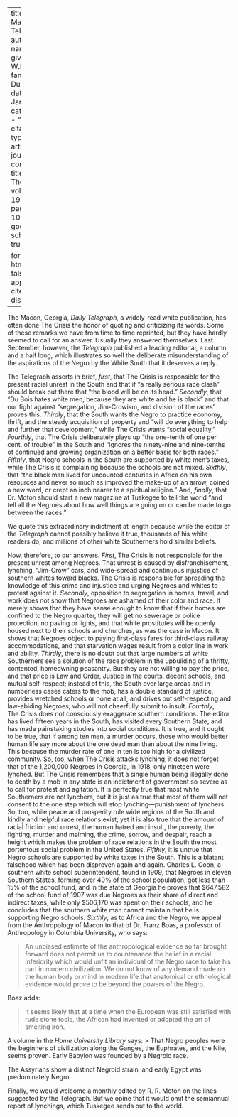 
---
title: 'The Macon Telegraph'
author:
  - name:
      given: W.E.B.
      family: Du Bois
date: Jan. 1920
categories: 
  - ""
citation: 
  type: article-journal
  container-title: The Crisis
  volume: 19
  issue: 3
  page: 109-110
google-scholar: true

format:
  html:
    toc: false
    appendix-cite-as: display
---



The Macon, Georgia, *Daily Telegraph*, a widely-read white publication, has often done <span class="small-caps">The Crisis</span> the honor of quoting and criticizing its words. Some of these remarks we have from time to time reprinted, but they have hardly seemed to call for an answer. Usually they answered themselves. Last September, however, the *Telegraph* published a leading editorial, a column and a half long, which illustrates so well the deliberate misunderstanding of the aspirations of the Negro by the White South that it deserves a reply. 

The Telegraph asserts in brief, *first*, that <span class="small-caps">The Crisis</span> is responsible for the present racial unrest in the South and that if "a really serious race clash" should break out there that "the blood will be on its head." *Secondly*, that "Du Bois hates white men, because they are white and he is black" and that our fight against "segregation, Jim-Crowism, and division of the races" proves this. *Thirdly*, that the South wants the Negro to practice economy, thrift, and the steady acquisition of property and "will do everything to help and further that development," while <span class="small-caps">The Crisis</span> wants "social equality." *Fourthly*, that <span class="small-caps">The Crisis</span> deliberately plays up "the one-tenth of one per cent. of trouble" in the South and "ignores the ninety-nine and nine-tenths of continued and growing organization on a better basis for both races." *Fifthly*, that Negro schools in the South are supported by white men's taxes, while <span class="small-caps">The Crisis</span> is complaining because the schools are not mixed. *Sixthly*, that "the black man lived for uncounted centuries in Africa on his own resources and never so much as improved the make-up of an arrow, coined a new word, or crept an inch nearer to a spiritual religion." And, *finally*, that Dr. Moton should start a new magazine at Tuskegee to tell the world "and tell all the Negroes about how well things are going on or can be made to go between the races." 

We quote this extraordinary indictment at length because while the editor of the *Telegraph* cannot possibly believe it true, thousands of his white readers do; and millions of other white Southerners hold similar beliefs. 

Now, therefore, to our answers. *First*, <span class="small-caps">The Crisis</span> is not responsible for the present unrest among Negroes. That unrest is caused by disfranchisement, lynching, "Jim-Crow" cars, and wide-spread and continuous injustice of southern whites toward blacks. <span class="small-caps">The Crisis</span> is responsible for spreading the knowledge of this crime and injustice and urging Negroes and whites to protest against it. *Secondly*, opposition to segregation in homes, travel, and work does not show that Negroes are ashamed of their color and race. It merely shows that they have sense enough to know that if their homes are confined to the Negro quarter, they will get no sewerage or police protection, no paving or lights, and that white prostitutes will be openly housed next to their schools and churches, as was the case in Macon. It shows that Negroes object to paying first-class fares for third-class railway accommodations, and that starvation wages result from a color line in work and ability. *Thirdly*, there is no doubt but that large numbers of white Southerners see a solution of the race problem in the upbuilding of a thrifty, contented, homeowning peasantry. But they are not willing to pay the price, and that price is Law and Order, Justice in the courts, decent schools, and mutual self-respect; instead of this, the South over large areas and in numberless cases caters to the mob, has a double standard of justice, provides wretched schools or none at all, and drives out self-respecting and law-abiding Negroes, who will not cheerfully submit to insult. *Fourthly*, <span class="small-caps">The Crisis</span> does not consciously exaggerate southern conditions. The editor has lived fifteen years in the South, has visited every Southern State, and has made painstaking studies into social conditions. It is true, and it ought to be true, that if among ten men, a murder occurs, those who would better human life say more about the one dead man than about the nine living. This because the murder rate of one in ten is too high for a civilized community. So, too, when <span class="small-caps">The Crisis</span> attacks lynching, it does not forget that of the 1,200,000 Negroes in  Georgia, in 1918, only nineteen were lynched. But <span class="small-caps">The Crisis</span> remembers that a single human being illegally done to death by a mob in any state is an indictment of government so severe as to call for protest and agitation. It is perfectly true that most white Southerners are not lynchers, but it is just as true that most of them will not consent to the one step which will stop lynching---punishment of lynchers. So, too, while peace and prosperity rule wide regions of the South and kindly and helpful race relations exist, yet it is also true that the amount of racial friction and unrest, the human hatred and insult, the poverty, the fighting, murder and maiming, the crime, sorrow, and despair, reach a height which makes the problem of race relations in the South the most portentous social problem in the United States. *Fifthly*, it is untrue that Negro schools are supported by white taxes in the South. This is a blatant falsehood which has been disproven again and again. Charles L. Coon, a southern white school superintendent, found in 1909, that Negroes in eleven Southern States, forming over 40% of the school population, got less than 15% of the school fund, and in the state of Georgia he proves that $647,582 of the school fund of 1907 was due Negroes as their share of direct and indirect taxes, while only $506,170 was spent on their schools, and he concludes that the southern white man cannot maintain that he is supporting Negro schools. *Sixthly*, as to Africa and the Negro, we appeal from the Anthropology of Macon to that of Dr. Franz Boas, a professor of Anthropology in Columbia University, who says: 

> An unbiased estimate of the anthropological evidence so far brought forward does not permit us to countenance the belief in a racial inferiority which would unfit an individual of the Negro race to take his part in modern civilization. We do not know of any demand made on the human body or mind in modern life that anatomical or ethnological evidence would prove to be beyond the powers of the Negro.

Boaz adds: 

> It seems likely that at a time when the European was still satisfied with rude stone tools, the African had invented or adopted the art of smelting iron.

A volume in the *Home University Library* says: 
> That Negro peoples were the beginners of civilization along the Ganges, the Euphrates, and the Nile, seems proven. Early Babylon was founded by a Negroid race.    <p> The Assyrians show a distinct Negroid strain, and early Egypt was predominately Negro. 

Finally, we would welcome a monthly edited by R. R. Moton on the lines suggested by the Telegraph. But we opine that it would omit the semiannual report of lynchings, which Tuskegee sends out to the world.

